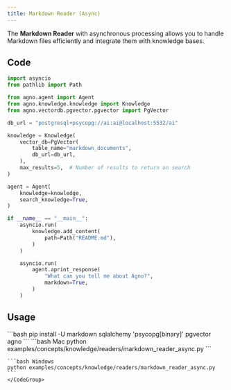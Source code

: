 ```yaml
---
title: Markdown Reader (Async)
---
```


The **Markdown Reader** with asynchronous processing allows you to handle Markdown files efficiently and integrate them with knowledge bases.

## Code

```python examples/concepts/knowledge/readers/markdown_reader_async.py
import asyncio
from pathlib import Path

from agno.agent import Agent
from agno.knowledge.knowledge import Knowledge
from agno.vectordb.pgvector.pgvector import PgVector

db_url = "postgresql+psycopg://ai:ai@localhost:5532/ai"

knowledge = Knowledge(
    vector_db=PgVector(
        table_name="markdown_documents",
        db_url=db_url,
    ),
    max_results=5,  # Number of results to return on search
)

agent = Agent(
    knowledge=knowledge,
    search_knowledge=True,
)

if __name__ == "__main__":
    asyncio.run(
        knowledge.add_content(
            path=Path("README.md"),
        )
    )

    asyncio.run(
        agent.aprint_response(
            "What can you tell me about Agno?",
            markdown=True,
        )
    )
```

## Usage

<Steps>
  <Snippet file="create-venv-step.mdx" />

  <Step title="Install libraries">
    ```bash
    pip install -U markdown sqlalchemy 'psycopg[binary]' pgvector agno
    ```
  </Step>

  <Snippet file="run-pgvector-step.mdx" />

  <Step title="Run Agent">
    <CodeGroup>
    ```bash Mac
    python examples/concepts/knowledge/readers/markdown_reader_async.py
    ```

    ```bash Windows
    python examples/concepts/knowledge/readers/markdown_reader_async.py
    ```
    </CodeGroup>
  </Step>
</Steps>

